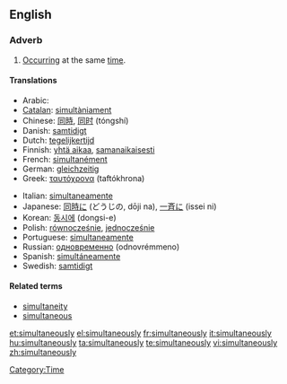 ==English==

===Adverb===
{{en-adv|-}}

# [[occur|Occurring]] at the same [[time]].

====Translations====
{{trans-top|occurring at the same time}}
* Arabic: {{Arab|[[معا|معًا]]}} {{IPAchar|(máʕan)}}
* [[Catalan]]: [[simultàniament]]
* Chinese: [[同時]], [[同时]] (tóngshí)
* Danish: [[samtidigt]]
* Dutch: [[tegelijkertijd]]
* Finnish: [[yhtä aikaa]], [[samanaikaisesti]]
* French: [[simultanément]]
* German: [[gleichzeitig]]
* Greek: [[ταυτόχρονα]] (taftókhrona)
{{trans-mid}}
* Italian: [[simultaneamente]]
* Japanese: [[同時に]] (どうじの, dōji na), [[一斉に]] (issei ni)
* Korean: [[동시에]] (dongsi-e)
* Polish: [[równocześnie]], [[jednocześnie]]
* Portuguese: [[simultaneamente]]
* Russian: [[одновременно]] (odnovrémmeno)
* Spanish: [[simultáneamente]]
* Swedish: [[samtidigt]]
{{trans-bottom}}

====Related terms====
* [[simultaneity]] {{pos n}}
* [[simultaneous]] {{pos_a}}

[[Category:Time]]

[[et:simultaneously]]
[[el:simultaneously]]
[[fr:simultaneously]]
[[it:simultaneously]]
[[hu:simultaneously]]
[[ta:simultaneously]]
[[te:simultaneously]]
[[vi:simultaneously]]
[[zh:simultaneously]]